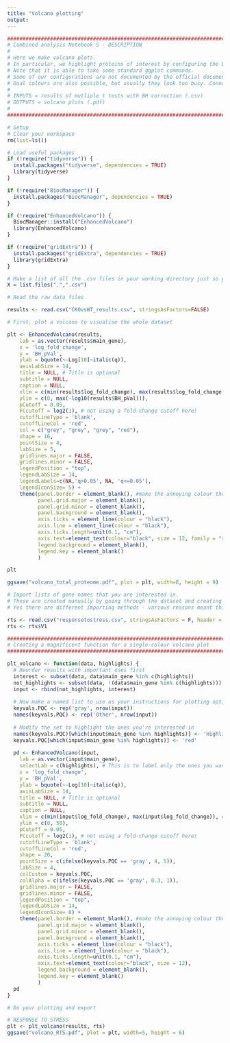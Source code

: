 ---
title: "Volcano plotting"
output: 
---

```{r}
#######################################################################################################################################
# Combined analysis Notebook 5 - DESCRIPTION
#
# Here we make volcano plots.
# In particular, we highlight proteins of interest by configuring the EnhancedVolcano function.
# Note that it is able to take some standard ggplot commands.
# Some of our configurations are not documented by the official documentation - these were discovered by blood, sweat and tears!
# Dual colours are also possible, but usually they look too busy. Connecting lines also make it too busy.
#
# INPUTS = results of mutliple t tests with BH correction (.csv)
# OUTPUTS = volcano plots (.pdf)
# 
#######################################################################################################################################
```

```{r}
# Setup
# Clear your workspace
rm(list=ls())

# Load useful packages
if (!require("tidyverse")) {
  install.packages("tidyverse", dependencies = TRUE)
  library(tidyverse)
}

if (!require("BiocManager")) {
  install.packages("BiocManager", dependencies = TRUE)
}

if (!require("EnhancedVolcano")) {
  BiocManager::install("EnhancedVolcano")
  library(EnhancedVolcano)
} 

if (!require("gridExtra")) {
  install.packages("gridExtra", dependencies = TRUE)
  library(gridExtra)
}

# Make a list of all the .csv files in your working directory just so you can see what's going on
X = list.files(".",".csv")

# Read the raw data files

results <- read.csv("CKOvsWT_results.csv", stringsAsFactors=FALSE)

```

```{r}
# First, plot a volcano to visualise the whole dataset

plt <- EnhancedVolcano(results,
    lab = as.vector(results$main_gene),
    x = 'log_fold_change',
    y = 'BH_pVal',
    ylab = bquote(~-Log[10]~italic(q)),
    axisLabSize = 14,
    title = NULL, # Title is optional
    subtitle = NULL,
    caption = NULL,
    xlim = c(min(results$log_fold_change), max(results$log_fold_change)), # Optimise axis limits
    ylim = c(0, max(-log10(results$BH_pVal))),
    pCutoff = 0.05,
    FCcutoff = log2(1), # not using a fold-change cutoff here!
    cutoffLineType = 'blank',
    cutoffLineCol = 'red',
    col = c("grey", "grey", "grey", "red"),
    shape = 16,
    pointSize = 4,
    labSize = 5,
    gridlines.major = FALSE,
    gridlines.minor = FALSE,
    legendPosition = "top",
    legendLabSize = 14,
    legendLabels=c(NA,'q>0.05', NA, 'q<=0.05'),
    legendIconSize= 5) +
    theme(panel.border = element_blank(), #make the annoying colour theme go away
          panel.grid.major = element_blank(),
          panel.grid.minor = element_blank(),
          panel.background = element_blank(),
          axis.ticks = element_line(colour = "black"),
          axis.line = element_line(colour = "black"),
          axis.ticks.length=unit(0.1, "cm"),
          axis.text=element_text(colour="black", size = 12, family = "sans"), 
          legend.background = element_blank(),
          legend.key = element_blank()
          )

plt

ggsave("volcano_total_proteome.pdf", plot = plt, width=8, height = 9)

```


```{r}
# Import lists of gene names that you are interested in.
# These are created manually by going through the dataset and creating .csv files of your lists.
# Yes there are different importing methods - various reasons meant this was necessary to correctly read them.

rts <- read.csv("responsetostress.csv", stringsAsFactors = F, header = F)
rts <- rts$V1

```

```{r}
#######################################################################################################################################
# Creating a magnificent function for a single-colour volcano plot
#######################################################################################################################################

plt_volcano <- function(data, highlights) {
  # Reorder results with important ones first
  interest <- subset(data, data$main_gene %in% c(highlights))
  not_highlights <- subset(data, !(data$main_gene %in% c(highlights)))
  input <- rbind(not_highlights, interest)
  
  # Now make a named list to use as your instructions for plotting options
  keyvals.PQC <- rep('gray', nrow(input))
  names(keyvals.PQC) <- rep('Other', nrow(input))
  
  # Modify the set to highlight the ones you're interested in
  names(keyvals.PQC)[which(input$main_gene %in% highlights)] <- 'Highlights'
  keyvals.PQC[which(input$main_gene %in% highlights)] <- 'red'
  
  pd <- EnhancedVolcano(input,
    lab = as.vector(input$main_gene),
    selectLab = c(highlights), # This is to label only the ones you want
    x = 'log_fold_change',
    y = 'BH_pVal',
    ylab = bquote(~-Log[10]~italic(q)),
    axisLabSize = 14,
    title = NULL, # Title is optional
    subtitle = NULL,
    caption = NULL,
    xlim = c(min(input$log_fold_change), max(input$log_fold_change)), # Optimise laxis limits
    ylim = c(0, 50),
    pCutoff = 0.05,
    FCcutoff = log2(1), # not using a fold-change cutoff here!
    cutoffLineType = 'blank',
    cutoffLineCol = 'red',
    shape = 20,
    pointSize = c(ifelse(keyvals.PQC == 'gray', 4, 5)),
    labSize = 4,
    colCustom = keyvals.PQC,
    colAlpha = c(ifelse(keyvals.PQC == 'gray', 0.3, 1)),
    gridlines.major = FALSE,
    gridlines.minor = FALSE,
    legendPosition = "top",
    legendLabSize = 14,
    legendIconSize= 8) +
    theme(panel.border = element_blank(), #make the annoying colour theme go away
          panel.grid.major = element_blank(),
          panel.grid.minor = element_blank(),
          panel.background = element_blank(),
          axis.ticks = element_line(colour = "black"),
          axis.line = element_line(colour = "black"),
          axis.ticks.length=unit(0.1, "cm"),
          axis.text=element_text(colour="black", size = 12), 
          legend.background = element_blank(),
          legend.key = element_blank()
          )
  pd
}
```

```{r}
# Do your plotting and export

# RESPONSE TO STRESS
plt <- plt_volcano(results, rts)
ggsave("volcano_RTS.pdf", plot = plt, width=5, height = 6)


```
